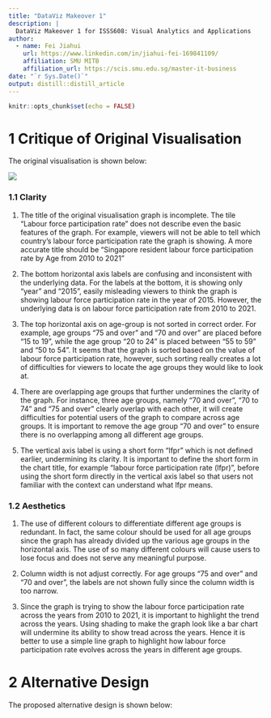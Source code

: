 ```yaml
---
title: "DataViz Makeover 1"
description: |
  DataViz Makeover 1 for ISSS608: Visual Analytics and Applications
author:
  - name: Fei Jiahui 
    url: https://www.linkedin.com/in/jiahui-fei-169841109/
    affiliation: SMU MITB
    affiliation_url: https://scis.smu.edu.sg/master-it-business
date: "`r Sys.Date()`"
output: distill::distill_article
---
```


```r
knitr::opts_chunk$set(echo = FALSE)
```

# 1 Critique of Original Visualisation

The original visualisation is shown below:

![](C:\fjhmeow\VA\DataViz Makeover\DataViz Makeover 1\data\original graph.png)

### 1.1 Clarity
1. The title of the original visualisation graph is incomplete. The tile "Labour force participation rate" does not describe even the basic features of the graph. For example, viewers will not be able to tell which country's labour force participation rate the graph is showing. A more accurate title should be "Singapore resident labour force participation rate by Age from 2010 to 2021"

2. The bottom horizontal axis labels are confusing and inconsistent with the underlying data. For the labels at the bottom, it is showing only "year" and "2015", easily misleading viewers to think the graph is showing labour force participation rate in the year of 2015. However, the underlying data is on labour force participation rate from 2010 to 2021.

3. The top horizontal axis on age-group is not sorted in correct order. For example, age groups "75 and over" and "70 and over" are placed before "15 to 19", while the age group "20 to 24" is placed between "55 to 59" and "50 to 54". It seems that the graph is sorted based on the value of labour force participation rate, however, such sorting really creates a lot of difficulties for viewers to locate the age groups they would like to look at.

4. There are overlapping age groups that further undermines the clarity of the graph. For instance, three age groups, namely "70 and over", "70 to 74" and "75 and over" clearly overlap with each other, it will create difficulties for potential users of the graph to compare across age groups. It is important to remove the age group "70 and over" to ensure there is no overlapping among all different age groups.

5. The vertical axis label is using a short form "lfpr" which is not defined earlier, undermining its clarity. It is important to define the short form in the chart title, for example "labour force participation rate (lfpr)", before using the short form directly in the vertical axis label so that users not familiar with the context can understand what lfpr means.

### 1.2 Aesthetics
1. The use of different colours to differentiate different age groups is redundant. In fact, the same colour should be used for all age groups since the graph has already divided up the various age groups in the horizontal axis. The use of so many different colours will cause users to lose focus and does not serve any meaningful purpose.

2. Column width is not adjust correctly. For age groups "75 and over" and "70 and over", the labels are not shown fully since the column width is too narrow. 

3. Since the graph is trying to show the labour force participation rate across the years from 2010 to 2021, it is important to highlight the trend across the years. Using shading to make the graph look like a bar chart will undermine its ability to show tread across the years. Hence it is better to use a simple line graph to highlight how labour force participation rate evolves across the years in different age groups.


# 2 Alternative Design

The proposed alternative design is shown below:





